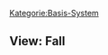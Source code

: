 [[Kategorie:Basis-System]]
== View: Fall==
{{PluginInfo
|plugin=ch.elexis
| category=ch.elexis.datenKategorie
| wikiName=ChElexisViewsFalldetailview
| Iatrix-Hilfe=[http://www.iatrix.org/pmwiki.php?n=Elexishilfe.Fall http://www.iatrix.org/pmwiki.php?n=Elexishilfe.Fall]
| view_name=View
| name=elexis
| description=Elexis Basismodul
| category=invisible
| license=EPL
| first_commit_date=2007-06-24
| first_commit_author=rgw_ch
| responsible=weirich@elexis.ch
| type=Basis-System


}}